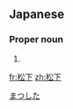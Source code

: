 ==Japanese==
{{ja-kanjitab|松|下}}

===Proper noun===
{{ja-pos|proper|まつした}}

# {{surname|lang=ja}}

[[Category:Japanese surnames|まつした]]

[[fr:松下]]
[[zh:松下]]